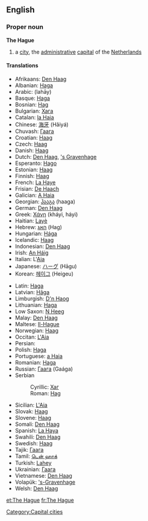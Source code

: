 {{wikipedia}}
==English==

===Proper noun===
'''The Hague'''

# a [[city]], the [[administrative]] [[capital]] of the [[The Netherlands|Netherlands]]

====Translations====
{{trans-top|Dutch city}}
*Afrikaans: [[Den Haag]]
*Albanian: [[Haga]]
*Arabic: {{Arab|[[لاهاي]]}} (lahāy) {{m}}
*Basque: [[Haga]]
*Bosnian: [[Hag#Bosnian|Hag]] {{m}}
*Bulgarian: [[Хага]] {{f}}
*Catalan: [[la Haia]] {{f}}
*Chinese: [[海牙]] (Hǎiyá)
*Chuvash: [[Гаага]]
*Croatian: [[Haag]] {{m}}
*Czech: [[Haag]] {{m}}
*Danish: [[Haag]]
*Dutch: [[Den Haag]], [['s Gravenhage]]
*Esperanto: [[Hago]]
*Estonian: [[Haag]]
*Finnish: [[Haag]]
*French: [[La Haye]] {{f}}
*Frisian: [[De Haach]]
*Galician: [[A Haia]] {{f}}
*Georgian: [[ჰააგა]] (haaga)
*German: [[Den Haag]] {{m}}
*Greek: [[Χάγη]] (kháyi, háyi) {{f}}
*Haitian: [[Layè]]
*Hebrew: [[האג]] (Hag)
*Hungarian: [[Hága]]
*Icelandic: [[Haag]]
*Indonesian: [[Den Haag]]
*Irish: [[An Háig]]
*Italian: L'[[Aia]] {{f}}
*Japanese: [[ハーグ]] (Hāgu)
*Korean: [[헤이그]] (Heigeu)
{{trans-mid}}
*Latin: [[Haga]] {{f}}
*Latvian: [[Hāga]]
*Limburgish: [[D'n Haog]]
*Lithuanian: [[Haga]]
*Low Saxon: [[N Heeg]]
*Malay: [[Den Haag]]
*Maltese: [[Il-Hague]] {{m}}
*Norwegian: [[Haag]]
*Occitan: [[L'Aia]] {{f}}
*Persian: {{fa-Arab|[[لاهه]]}}
*Polish: [[Haga]] {{f}}
*Portuguese: [[a Haia]] {{f}}
*Romanian: [[Haga]]
*Russian: [[Гаага]] (Gaága) {{f}}
*Serbian
*:Cyrillic: [[Хаг#Serbian|Хаг]] {{m}}
*:Roman: [[Hag#Serbian|Hag]] {{m}}
*Sicilian: [[L'Aia]] {{f}}
*Slovak: [[Haag]] {{m}}
*Slovene: [[Haag]] {{m}}
*Somali: [[Den Haag]]
*Spanish: [[La Haya]] {{f}}
*Swahili: [[Den Haag]]
*Swedish: [[Haag]]
*Tajik: [[Гаага]]
*Tamil: [[டென் ஹாக்]]
*Turkish: [[Lahey]]
*Ukrainian: [[Гаага]] {{f}}
*Vietnamese: [[Den Haag]]
*Volapük: [['s-Gravenhage]]
*Welsh: [[Den Haag]]
{{trans-bottom}}

[[Category:Capital cities]]

[[et:The Hague]]
[[fr:The Hague]]